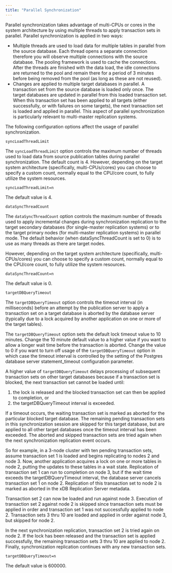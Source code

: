 ```yaml
---
title: "Parallel Synchronization"
---
```


<div id="parallel_sync" class="registered_link"></div>


Parallel synchronization takes advantage of multi-CPUs or cores in the system architecture by using multiple threads to apply transaction sets in parallel. Parallel synchronization is applied in two ways:

-   Multiple threads are used to load data for multiple tables in parallel from the source database. Each thread opens a separate connection therefore you will observe multiple connections with the source database. The pooling framework is used to cache the connections. After the threads are finished with the data load, the idle connections are returned to the pool and remain there for a period of 3 minutes before being removed from the pool (as long as these are not reused).
-   Changes are applied to multiple target databases in parallel. A transaction set from the source database is loaded only once. The target databases are updated in parallel from this loaded transaction set. When this transaction set has been applied to all targets (either successfully, or with failures on some targets), the next transaction set is loaded and applied in parallel. This aspect of parallel synchronization is particularly relevant to multi-master replication systems.

The following configuration options affect the usage of parallel synchronization.

`syncLoadThreadLimit`

The `syncLoadThreadLimit` option controls the maximum number of threads used to load data from source publication tables during parallel synchronization. The default count is 4. However, depending on the target system architecture (specifically, multi-CPUs/cores) you can choose to specify a custom count, normally equal to the CPU/core count, to fully utilize the system resources.

`syncLoadThreadLimit=n`

The default value is 4.

`dataSyncThreadCount`

The `dataSyncThreadCount` option controls the maximum number of threads used to apply incremental changes during synchronization replication to the target secondary databases (for single-master replication systems) or to the target primary nodes (for multi-master replication systems) in parallel mode. The default behavior (when dataSyncThreadCount is set to 0) is to use as many threads as there are target nodes.

However, depending on the target system architecture (specifically, multi-CPUs/cores) you can choose to specify a custom count, normally equal to the CPU/core count, to fully utilize the system resources.

`dataSyncThreadCount=n`

The default value is 0.

`targetDBQueryTimeout`

The `targetDBQueryTimeout` option controls the timeout interval (in milliseconds) before an attempt by the publication server to apply a transaction set on a target database is aborted by the database server (typically due to a lock acquired by another application on one or more of the target tables).

The `targetDBQueryTimeout` option sets the default lock timeout value to 10 minutes. Change the 10 minute default value to a higher value if you want to allow a longer wait time before the transaction is aborted. Change the value to 0 if you want to turn off usage of the `targetDBQueryTimeout` option in which case the timeout interval is controlled by the setting of the Postgres database server statement\_timeout configuration parameter.

A higher value of `targetDBQueryTimeout` delays processing of subsequent transaction sets on other target databases because if a transaction set is blocked, the next transaction set cannot be loaded until:

1.  the lock is released and the blocked transaction set can then be applied to completion, or
2.  the targetDBQueryTimeout interval is exceeded.

If a timeout occurs, the waiting transaction set is marked as aborted for the particular blocked target database. The remaining pending transaction sets in this synchronization session are skipped for this target database, but are applied to all other target databases once the timeout interval has been exceeded. The aborted and skipped transaction sets are tried again when the next synchronization replication event occurs.

So for example, in a 3-node cluster with ten pending transaction sets, assume transaction set 1 is loaded and begins replicating to nodes 2 and node 3. Now, another application acquires a lock on one or more tables in node 2, putting the updates to these tables in a wait state. Replication of transaction set 1 can run to completion on node 3, but if the wait time exceeds the targetDBQueryTimeout interval, the database server cancels transaction set 1 on node 2. Replication of this transaction set to node 2 is marked as aborted in the xDB Replication Server metadata.

Transaction set 2 can now be loaded and run against node 3. Execution of transaction set 2 against node 2 is skipped since transaction sets must be applied in order and transaction set 1 was not successfully applied to node 2. Transaction sets 3 thru 10 are loaded and applied in order against node 3, but skipped for node 2.

In the next synchronization replication, transaction set 2 is tried again on node 2. If the lock has been released and the transaction set is applied successfully, the remaining transaction sets 3 thru 10 are applied to node 2. Finally, synchronization replication continues with any new transaction sets.

`targetDBQueryTimeout=n`

The default value is 600000.
